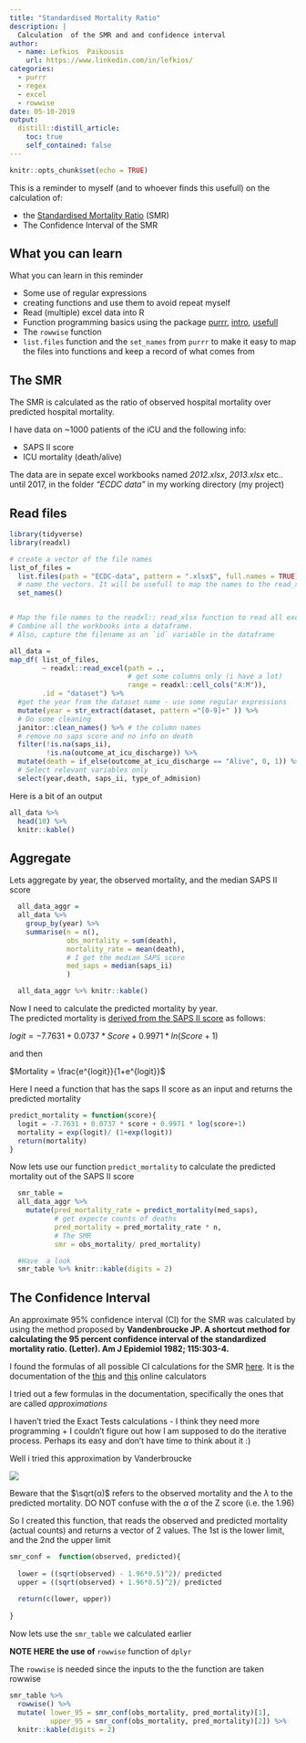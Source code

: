 ```yaml
---
title: "Standardised Mortality Ratio"
description: |
  Calculation  of the SMR and and confidence interval
author:
  - name: Lefkios  Paikousis
    url: https://www.linkedin.com/in/lefkios/
categories:
  - purrr
  - regex
  - excel
  - rowwise
date: 05-10-2019
output:
  distill::distill_article:
    toc: true
    self_contained: false
---
```



```r
knitr::opts_chunk$set(echo = TRUE)
```


This is a reminder to myself (and to whoever finds this usefull) on the calculation of:   

- the [Standardised Mortality Ratio](https://en.wikipedia.org/wiki/Standardized_mortality_ratio)  (SMR)  
- The Confidence Interval of the SMR


## What you can learn    

What you can learn in this reminder  

- Some use of regular expressions
- creating functions and use them to avoid repeat myself
- Read (multiple) excel data into R 
- Function programming basics using the package [purrr](https://purrr.tidyverse.org/), [intro](https://towardsdatascience.com/functional-programming-in-r-with-purrr-469e597d0229), [usefull](https://www.hvitfeldt.me/blog/purrr-tips-and-tricks/)
- The `rowwise` function
- `list.files` function and the `set_names` from `purrr` to make it easy to map the files into functions and keep a record of what comes from 


## The SMR

The SMR is calculated as the ratio of observed hospital mortality over predicted hospital mortality.    

I have data on ~1000 patients of the iCU and the following info:

- SAPS II score
- ICU mortality (death/alive)

The data are in sepate excel workbooks named _2012.xlsx_, _2013.xlsx_ etc.. until 2017, in the folder _"ECDC data"_ in my working directory (my project)


## Read files
```r

library(tidyverse)
library(readxl)

# create a vector of the file names
list_of_files = 
  list.files(path = "ECDC-data", pattern = ".xlsx$", full.names = TRUE) %>% 
  # name the vectors. It will be usefull to map the names to the read_xlsx function to get all data at once (purrr magic..)
  set_names()


# Map the file names to the readxl:: read_xlsx function to read all excel files and once. 
# Combine all the workbooks into a dataframe. 
# Also, capture the filename as an `id` variable in the dataframe

all_data = 
map_df( list_of_files,
        ~ readxl::read_excel(path = .,
                             # get some columns only (i have a lot)
                             range = readxl::cell_cols("A:M")),
        .id = "dataset") %>% 
  #get the year from the dataset name - use some regular expressions
  mutate(year = str_extract(dataset, pattern ="[0-9]+" )) %>% 
  # Do some cleaning 
  janitor::clean_names() %>% # the column names
  # remove no saps score and no info on death
  filter(!is.na(saps_ii),
         !is.na(outcome_at_icu_discharge)) %>% 
  mutate(death = if_else(outcome_at_icu_discharge == "Alive", 0, 1)) %>% 
  # Select relevant variables only
  select(year,death, saps_ii, type_of_admision) 

```


Here is a bit of an output

```r

all_data %>% 
  head(10) %>% 
  knitr::kable()
```

## Aggregate    

Lets aggregate by year, the observed mortality, and the median SAPS II score  

```r

  all_data_aggr = 
  all_data %>% 
    group_by(year) %>% 
    summarise(n = n(),
              obs_mortality = sum(death),
              mortality_rate = mean(death),
              # I get the median SAPS score
              med_saps = median(saps_ii)
              ) 

  all_data_aggr %>% knitr::kable()

```


Now I need to calculate the predicted mortality by year.    
The predicted mortality is [derived from the SAPS II score](https://clincalc.com/IcuMortality/SAPSII.aspx) as follows:  

$logit = -7.7631 + 0.0737*Score + 0.9971*ln(Score+1)$

and then   

$Mortality = \frac{e^{logit}}{1+e^{logit}}$


Here I need a function that has the saps II score as an input and returns the predicted mortality   


```r
predict_mortality = function(score){
  logit = -7.7631 + 0.0737 * score + 0.9971 * log(score+1)
  mortality = exp(logit)/ (1+exp(logit))
  return(mortality)
}
```

Now lets use our function `predict_mortality` to calculate the predicted mortality out of the SAPS II score    

```r

  smr_table = 
  all_data_aggr %>% 
    mutate(pred_mortality_rate = predict_mortality(med_saps),
           # get expecte counts of deaths
           pred_mortality = pred_mortality_rate * n,
           # The SMR 
           smr = obs_mortality/ pred_mortality) 

  #Have  a look
  smr_table %>% knitr::kable(digits = 2)
```


## The Confidence Interval

An approximate 95% confidence interval (CI) for the SMR was calculated by using the method proposed by __Vandenbroucke JP. A shortcut method for calculating the 95 percent confidence interval of the standardized mortality ratio. (Letter). Am J Epidemiol 1982; 115:303-4.__  

I found the formulas of all possible CI calculations for the SMR [here](https://www.openepi.com/PDFDocs/SMRDoc.pdf). It is the documentation of the [this](http://web1.sph.emory.edu/users/cdckms/exact-midP-SMR.html) and [this](https://www.openepi.com/SMR/SMR.htm) online calculators


I tried out a few formulas in the documentation, specifically the ones that are called _approximations_

I haven't tried the Exact Tests calculations - I think they need more programming + I couldn't figure out how I am supposed to do the iterative process. Perhaps its easy and don't have time to think about it :)


Well i tried this approximation by Vanderbroucke    

![](smr_confidence_interval.png)

Beware that the $\sqrt(α)$ refers to the observed mortality and the $λ$ to the predicted mortality. DO NOT confuse with the $α$ of the Z score (i.e. the 1.96)


So I created this function, that reads the observed and predicted mortality (actual counts) and returns a vector of 2 values. The 1st is the lower limit, and  the 2nd the upper limit   


```r
smr_conf =  function(observed, predicted){
  
  lower = ((sqrt(observed) - 1.96*0.5)^2)/ predicted
  upper = ((sqrt(observed) + 1.96*0.5)^2)/ predicted
  
  return(c(lower, upper))
  
}
```

Now lets use the `smr_table` we calculated earlier   

__NOTE HERE the use of__ `rowwise` function of `dplyr`    

The `rowwise` is needed since the inputs to the the function are taken rowwise    

```r

smr_table %>% 
  rowwise() %>% 
  mutate( lower_95 = smr_conf(obs_mortality, pred_mortality)[1],
          upper_95 = smr_conf(obs_mortality, pred_mortality)[2]) %>% 
  knitr::kable(digits = 2)

```




